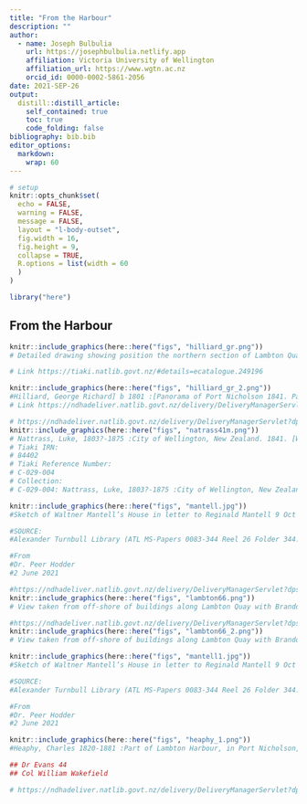 ```yaml
---
title: "From the Harbour" 
description: ""
author:
  - name: Joseph Bulbulia
    url: https://josephbulbulia.netlify.app
    affiliation: Victoria University of Wellington
    affiliation_url: https://www.wgtn.ac.nz
    orcid_id: 0000-0002-5861-2056
date: 2021-SEP-26
output:
  distill::distill_article:
    self_contained: true
    toc: true
    code_folding: false
bibliography: bib.bib
editor_options: 
  markdown: 
    wrap: 60
---
```


```r
# setup
knitr::opts_chunk$set(
  echo = FALSE,
  warning = FALSE,
  message = FALSE,
  layout = "l-body-outset",
  fig.width = 16,
  fig.height = 9,
  collapse = TRUE,
  R.options = list(width = 60
  )
)

library("here")
```


## From the Harbour



```r
knitr::include_graphics(here::here("figs", "hilliard_gr.png"))
# Detailed drawing showing position the northern section of Lambton Quay with bush-clad hills above The Terrace and the position of houses along the waterfront and inscribed Major Durie

# Link https://tiaki.natlib.govt.nz/#details=ecatalogue.249196
```





```r
knitr::include_graphics(here::here("figs", "hilliard_gr_2.png"))
#Hilliard, George Richard] b 1801 :[Panorama of Port Nicholson 1841. Part 3, Lambton Quay to Bowen Street; and 4, northern Lambton Quay and The Terrace]]
# Link https://ndhadeliver.natlib.govt.nz/delivery/DeliveryManagerServlet?dps_pid=IE128880&dps_custom_att_1=emu
```




```r
# https://ndhadeliver.natlib.govt.nz/delivery/DeliveryManagerServlet?dps_pid=IE15144630&dps_custom_att_1=emu
knitr::include_graphics(here::here("figs", "natrass41m.png"))
# Nattrass, Luke, 1803?-1875 :City of Wellington, New Zealand. 1841. [W. Richardson lithographer from a sketch by L. Nattrass. 2nd edition]. Wellington, McKee & Gamble [ca 1890]
# Tiaki IRN:
# 84402
# Tiaki Reference Number:
# C-029-004
# Collection:
# C-029-004: Nattrass, Luke, 1803?-1875 :City of Wellington, New Zealand. 1841. [W. Richardson lithographer from a sketch by L. Nattrass. 2nd edition]. Wellington, McKee & Gamble [ca 1890]
```





```r
knitr::include_graphics(here::here("figs", "mantell.jpg"))
#Sketch of Waltner Mantell’s House in letter to Reginald Mantell 9 Oct 1950. 

#SOURCE: 
#Alexander Turnbull Library (ATL MS-Papers 0083-344 Reel 26 Folder 344.)

#From
#Dr. Peer Hodder
#2 June 2021

```


```r
#https://ndhadeliver.natlib.govt.nz/delivery/DeliveryManagerServlet?dps_pid=IE1118775&dps_custom_att_1=emu
knitr::include_graphics(here::here("figs", "lambton66.png"))
# View taken from off-shore of buildings along Lambton Quay with Brandon's Corner on the far right. Houses on Wellington Terrace and beyond, and the Bolton Street Cemetery can be seen on the hill behind, with Tinakori Hill in the background. Identifiable premises on Lambton Quay are: T J Mountain; Edward Greaves Smith (Music Warehouse); Henry Owen; baker's shop; chemist & druggist; G Read; J Cook & Son. The Star Boating Club's shed can be seen on the waterfront. One of a panoramic sequence taken 1866 or 1867 by William Henry Whitmore Davis.
```



```r
#https://ndhadeliver.natlib.govt.nz/delivery/DeliveryManagerServlet?dps_pid=IE1118775&dps_custom_att_1=emu
knitr::include_graphics(here::here("figs", "lambton66_2.png"))
# View taken from off-shore of buildings along Lambton Quay with Brandon's Corner on the far right. Houses on Wellington Terrace and beyond, and the Bolton Street Cemetery can be seen on the hill behind, with Tinakori Hill in the background. Identifiable premises on Lambton Quay are: T J Mountain; Edward Greaves Smith (Music Warehouse); Henry Owen; baker's shop; chemist & druggist; G Read; J Cook & Son. The Star Boating Club's shed can be seen on the waterfront. One of a panoramic sequence taken 1866 or 1867 by William Henry Whitmore Davis.
```



```r
knitr::include_graphics(here::here("figs", "mantell1.jpg"))
#Sketch of Waltner Mantell’s House in letter to Reginald Mantell 9 Oct 1950. 

#SOURCE: 
#Alexander Turnbull Library (ATL MS-Papers 0083-344 Reel 26 Folder 344.)

#From
#Dr. Peer Hodder
#2 June 2021


```



```r
knitr::include_graphics(here::here("figs", "heaphy_1.png"))
#Heaphy, Charles 1820-1881 :Part of Lambton Harbour, in Port Nicholson, New Zealand; comprehending about one third of the water frontage of the town of Wellington, April, 1841. Drawn ... by Chas Heaphy ... T. Allom lith. London, Published for the New Zealand Co[mpany] by Smith Elder & Co. printed by C. Hullmandel [1842. ca 1940?]

## Dr Evans 44
## Col William Wakefield 

# https://ndhadeliver.natlib.govt.nz/delivery/DeliveryManagerServlet?dps_pid=IE13986&dps_custom_att_1=emu
```


